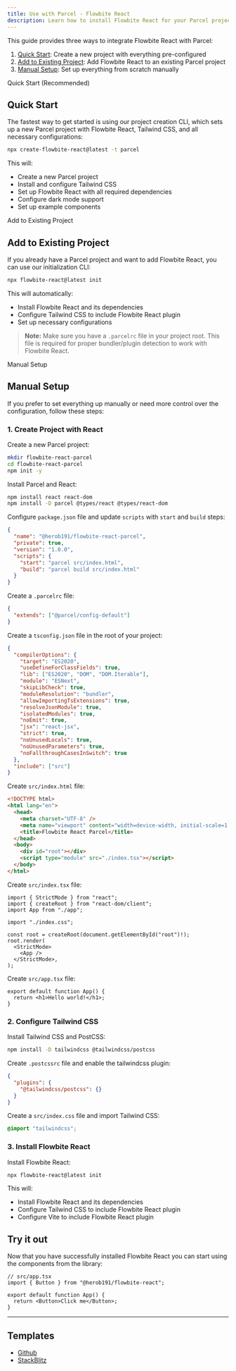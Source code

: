 ```yaml
---
title: Use with Parcel - Flowbite React
description: Learn how to install Flowbite React for your Parcel project and start developing modern web applications with interactive components
---
```


This guide provides three ways to integrate Flowbite React with Parcel:

1. [Quick Start](#quick-start): Create a new project with everything pre-configured
2. [Add to Existing Project](#add-to-existing-project): Add Flowbite React to an existing Parcel project
3. [Manual Setup](#manual-setup): Set up everything from scratch manually

<TextDivider>Quick Start (Recommended)</TextDivider>

## Quick Start

The fastest way to get started is using our project creation CLI, which sets up a new Parcel project with Flowbite React, Tailwind CSS, and all necessary configurations:

```bash
npx create-flowbite-react@latest -t parcel
```

This will:

- Create a new Parcel project
- Install and configure Tailwind CSS
- Set up Flowbite React with all required dependencies
- Configure dark mode support
- Set up example components

<TextDivider>Add to Existing Project</TextDivider>

## Add to Existing Project

If you already have a Parcel project and want to add Flowbite React, you can use our initialization CLI:

```bash
npx flowbite-react@latest init
```

This will automatically:

- Install Flowbite React and its dependencies
- Configure Tailwind CSS to include Flowbite React plugin
- Set up necessary configurations

> **Note:** Make sure you have a `.parcelrc` file in your project root. This file is required for proper bundler/plugin detection to work with Flowbite React.

<TextDivider>Manual Setup</TextDivider>

## Manual Setup

If you prefer to set everything up manually or need more control over the configuration, follow these steps:

### 1. Create Project with React

Create a new Parcel project:

```bash
mkdir flowbite-react-parcel
cd flowbite-react-parcel
npm init -y
```

Install Parcel and React:

```bash
npm install react react-dom
npm install -D parcel @types/react @types/react-dom
```

Configure `package.json` file and update `scripts` with `start` and `build` steps:

```json {6,7}
{
  "name": "@herob191/flowbite-react-parcel",
  "private": true,
  "version": "1.0.0",
  "scripts": {
    "start": "parcel src/index.html",
    "build": "parcel build src/index.html"
  }
}
```

Create a `.parcelrc` file:

```json
{
  "extends": ["@parcel/config-default"]
}
```

Create a `tsconfig.json` file in the root of your project:

```json
{
  "compilerOptions": {
    "target": "ES2020",
    "useDefineForClassFields": true,
    "lib": ["ES2020", "DOM", "DOM.Iterable"],
    "module": "ESNext",
    "skipLibCheck": true,
    "moduleResolution": "bundler",
    "allowImportingTsExtensions": true,
    "resolveJsonModule": true,
    "isolatedModules": true,
    "noEmit": true,
    "jsx": "react-jsx",
    "strict": true,
    "noUnusedLocals": true,
    "noUnusedParameters": true,
    "noFallthroughCasesInSwitch": true
  },
  "include": ["src"]
}
```

Create `src/index.html` file:

```html
<!DOCTYPE html>
<html lang="en">
  <head>
    <meta charset="UTF-8" />
    <meta name="viewport" content="width=device-width, initial-scale=1.0" />
    <title>Flowbite React Parcel</title>
  </head>
  <body>
    <div id="root"></div>
    <script type="module" src="./index.tsx"></script>
  </body>
</html>
```

Create `src/index.tsx` file:

```tsx
import { StrictMode } from "react";
import { createRoot } from "react-dom/client";
import App from "./app";

import "./index.css";

const root = createRoot(document.getElementById("root")!);
root.render(
  <StrictMode>
    <App />
  </StrictMode>,
);
```

Create `src/app.tsx` file:

```tsx
export default function App() {
  return <h1>Hello world!</h1>;
}
```

### 2. Configure Tailwind CSS

Install Tailwind CSS and PostCSS:

```bash
npm install -D tailwindcss @tailwindcss/postcss
```

Create `.postcssrc` file and enable the tailwindcss plugin:

```json
{
  "plugins": {
    "@tailwindcss/postcss": {}
  }
}
```

Create a `src/index.css` file and import Tailwind CSS:

```css
@import "tailwindcss";
```

### 3. Install Flowbite React

Install Flowbite React:

```bash
npx flowbite-react@latest init
```

This will:

- Install Flowbite React and its dependencies
- Configure Tailwind CSS to include Flowbite React plugin
- Configure Vite to include Flowbite React plugin

## Try it out

Now that you have successfully installed Flowbite React you can start using the components from the library:

```tsx
// src/app.tsx
import { Button } from "@herob191/flowbite-react";

export default function App() {
  return <Button>Click me</Button>;
}
```

<hr />

## Templates

- [Github](https://github.com/themesberg/flowbite-react-template-parcel)
- [StackBlitz](https://stackblitz.com/edit/flowbite-react-template-parcel)
